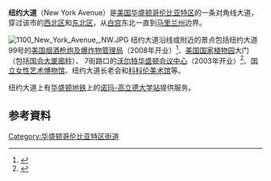{{Infobox street
| name                    =纽约大道
| native_name             =New York Avenue
| image                   =New York Avenue.jpg
| location                = [[美国|美国]][[华盛顿哥伦比亚特区|华盛顿哥伦比亚特区]]
| coordinates             = {{Coord|38|54|12.6|N|77|1|11.6|W|display=inline,title}}
| direction_a             = 西
| terminus_a              = 18街
| direction_b             = 东
| terminus_b              = {{jct|state=MD|US|50|name1=John Hanson Highway}}
| junction                = 14街/ H街<br>[[弗农山广场|弗农山广场]]<br>{{jct|state=DC|US|1|US|50|name2=6th Street}}<br>{{jct|state=DC|I|395}}<br>北国会街<br>[[佛罗里达大道|佛罗里达大道]]<br>{{jct|state=DC|US-Alt|1|name1=Bladensburg Road}}<br>南达科他大道
}}
'''纽约大道'''（New York Avenue）是[[美国|美国]][[华盛顿哥伦比亚特区|华盛顿哥伦比亚特区]]的一条对角线大道，穿过该市的[[西北区_(华盛顿特区)|西北区]]和[[东北区_(华盛顿特区)|东北区]]，从[[白宫|白宫]]东北一直到[[马里兰州|马里兰州]]边界。

[[Image:1100_New_York_Avenue,_NW.JPG|right]]
纽约大道沿线或附近的景点包括纽约大道99号的[[美國菸酒槍炮及爆裂物管理局|美国烟酒枪炮及爆炸物管理局]]（2008年开业）<ref>{{cite news|url=http://weblogs.baltimoresun.com/news/politics/blog/2008/06/andrew_zajac_attorney_general.html|last=Zajac|first=Andrew|title=ATF gets new building, challenges remain|work=The Baltimore Sun|date=2008-06-01|accessdate=2015-08-15|deadurl=yes|archiveurl=https://web.archive.org/web/20160304112040/http://weblogs.baltimoresun.com/news/politics/blog/2008/06/andrew_zajac_attorney_general.html|archivedate=2016-03-04|language=en}}</ref>、[[美国国家植物园|美国国家植物园]]大门（包括[[国会大厦廊柱|国会大厦廊柱]]）、 7街路口的[[沃尔特华盛顿会议中心|沃尔特华盛顿会议中心]]（2003年开业）<ref>{{cite news|url=http://www.bizjournals.com/washington/stories/2007/10/29/daily3.html|title=Convention center being renamed to honor former mayor|work=Washington Business Journal|date=2007-10-25|accessdate=2015-08-15|language=en|archive-date=2007-12-06|archive-url=https://web.archive.org/web/20071206133618/http://www.bizjournals.com/washington/stories/2007/10/29/daily3.html|dead-url=no}}</ref>、[[國際女性藝術博物館|国立女性艺术博物馆]]、纽约大道长老会和[[科科倫藝術館|科科伦美术馆]]等。

纽约大道上有[[華盛頓地鐵|华盛顿地铁]]上的[[诺玛-高立德大学站|诺玛-高立德大学站]]提供服务。

==参考資料==
{{reflist}}

{{华盛顿哥伦比亚特区街道}}
[[Category:华盛顿哥伦比亚特区街道|Category:华盛顿哥伦比亚特区街道]]
